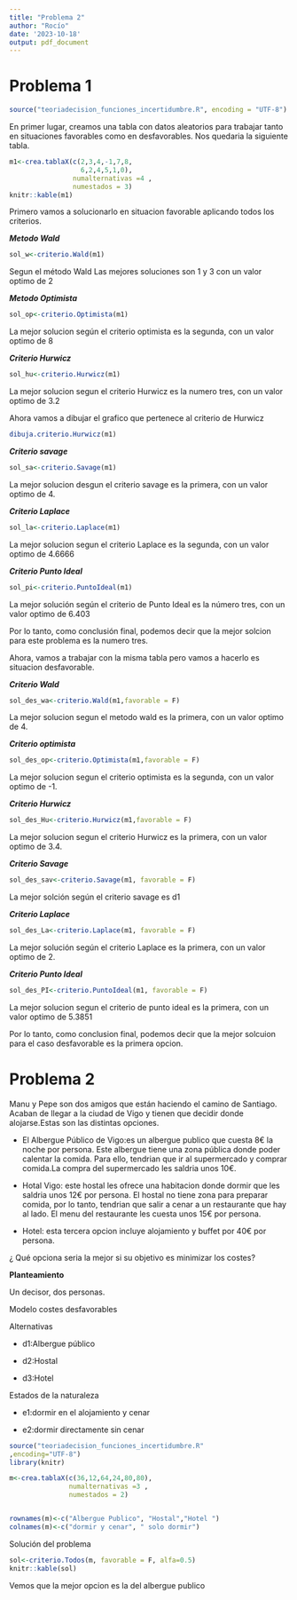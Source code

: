 ```yaml
---
title: "Problema 2"
author: "Rocío"
date: '2023-10-18'
output: pdf_document
---
```


# Problema 1

```r
source("teoriadecision_funciones_incertidumbre.R", encoding = "UTF-8")

```

En primer lugar, creamos una tabla con datos aleatorios para trabajar tanto en situaciones favorables como en desfavorables. Nos quedaria la siguiente tabla.

```r
m1<-crea.tablaX(c(2,3,4,-1,7,8,
                  6,2,4,5,1,0),
                numalternativas =4 ,
                numestados = 3)
knitr::kable(m1)


```

Primero vamos a solucionarlo en situacion favorable aplicando todos los criterios.

***Metodo Wald***

```r
sol_w<-criterio.Wald(m1)
```

Segun el método Wald Las mejores soluciones son 1 y 3 con un valor optimo de 2

***Metodo Optimista***

```r
sol_op<-criterio.Optimista(m1)
```

La mejor solucion según el criterio optimista es la segunda, con un valor optimo de 8

***Criterio Hurwicz***

```r
sol_hu<-criterio.Hurwicz(m1)

```

La mejor solucion segun el criterio Hurwicz es la numero tres, con un valor optimo de 3.2

Ahora vamos a dibujar el grafico que pertenece al criterio de Hurwicz

```r
dibuja.criterio.Hurwicz(m1)
```

***Criterio savage***

```r
sol_sa<-criterio.Savage(m1)
```

La mejor solucion desgun el criterio savage es la primera, con un valor optimo de 4. 

***Criterio Laplace***

```r
sol_la<-criterio.Laplace(m1)
```

La mejor solucion segun el criterio Laplace es la segunda, con un valor optimo de 4.6666

***Criterio Punto Ideal***

```r
sol_pi<-criterio.PuntoIdeal(m1)
```

La mejor solución según el criterio de Punto Ideal es la número tres, con un valor optimo de 6.403

Por lo tanto, como conclusión final, podemos decir que la mejor solcion para este problema es la numero tres.

Ahora, vamos a trabajar con la misma tabla pero vamos a hacerlo es situacion desfavorable.

***Criterio Wald***

```r

sol_des_wa<-criterio.Wald(m1,favorable = F)

```

La mejor solucion segun el metodo wald es la primera, con un valor optimo de 4. 

***Criterio optimista***

```r
sol_des_op<-criterio.Optimista(m1,favorable = F)
```

La mejor solucion segun el criterio optimista es la segunda, con un valor optimo de -1.

***Criterio Hurwicz***

```r
sol_des_Hu<-criterio.Hurwicz(m1,favorable = F)
```

La mejor solucion segun el criterio Hurwicz es la primera, con un valor optimo de 3.4.

***Criterio Savage***

```r
sol_des_sav<-criterio.Savage(m1, favorable = F)
```

La mejor solción según el criterio savage es d1

***Criterio Laplace***

```r
sol_des_La<-criterio.Laplace(m1, favorable = F)
```

La mejor solución según el criterio Laplace es la primera, con un valor optimo de 2. 

***Criterio Punto Ideal***

```r
sol_des_PI<-criterio.PuntoIdeal(m1, favorable = F)
```

La mejor solucion segun el criterio de punto ideal es la primera, con un valor optimo de 5.3851

Por lo tanto, como conclusion final, podemos decir que la mejor solcuion para el caso desfavorable es la primera opcion. 

# Problema 2

Manu y Pepe son dos amigos que están haciendo el camino de Santiago. Acaban de llegar a la ciudad de Vigo y tienen que decidir donde alojarse.Estas son las distintas opciones.

-   El Albergue Público de Vigo:es un albergue publico que cuesta 8€ la noche por persona. Este albergue tiene una zona pública donde poder calentar la comida. Para ello, tendrian que ir al supermercado y comprar comida.La compra del supermercado les saldria unos 10€.

-   Hotal Vigo: este hostal les ofrece una habitacion donde dormir que les saldria unos 12€ por persona. El hostal no tiene zona para preparar comida, por lo tanto, tendrian que salir a cenar a un restaurante que hay al lado. El menu del restaurante les cuesta unos 15€ por persona.

-   Hotel: esta tercera opcion incluye alojamiento y buffet por 40€ por persona.

¿ Qué opciona seria la mejor si su objetivo es minimizar los costes?

**Planteamiento**

Un decisor, dos personas.

Modelo costes desfavorables

Alternativas

-   d1:Albergue público

-   d2:Hostal

-   d3:Hotel

Estados de la naturaleza

-   e1:dormir en el alojamiento y cenar

-   e2:dormir directamente sin cenar




```r
source("teoriadecision_funciones_incertidumbre.R"
,encoding="UTF-8")
library(knitr)

m<-crea.tablaX(c(36,12,64,24,80,80),
               numalternativas =3 ,
               numestados = 2)


rownames(m)<-c("Albergue Publico", "Hostal","Hotel ")
colnames(m)<-c("dormir y cenar", " solo dormir")

```

Solución del problema

```r
sol<-criterio.Todos(m, favorable = F, alfa=0.5)
knitr::kable(sol)

```

Vemos que la mejor opcion es la del albergue publico
